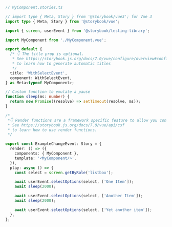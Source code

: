 ```ts
// MyComponent.stories.ts

// import type { Meta, Story } from '@storybook/vue3'; for Vue 3
import type { Meta, Story } from '@storybook/vue';

import { screen, userEvent } from '@storybook/testing-library';

import MyComponent from './MyComponent.vue';

export default {
  /* 👇 The title prop is optional.
   * See https://storybook.js.org/docs/7.0/vue/configure/overview#configure-story-loading
   * to learn how to generate automatic titles
   */
  title: 'WithSelectEvent',
  component: WithSelectEvent,
} as Meta<typeof MyComponent>;

// Custom function to emulate a pause
function sleep(ms: number) {
  return new Promise((resolve) => setTimeout(resolve, ms));
}

/*
 *👇 Render functions are a framework specific feature to allow you control on how the component renders.
 * See https://storybook.js.org/docs/7.0/vue/api/csf
 * to learn how to use render functions.
 */

export const ExampleChangeEvent: Story = {
  render: () => ({
    components: { MyComponent },
    template: '<MyComponent/>',
  }),
  play: async () => {
    const select = screen.getByRole('listbox');

    await userEvent.selectOptions(select, ['One Item']);
    await sleep(2000);

    await userEvent.selectOptions(select, ['Another Item']);
    await sleep(2000);

    await userEvent.selectOptions(select, ['Yet another item']);
  },
};
```